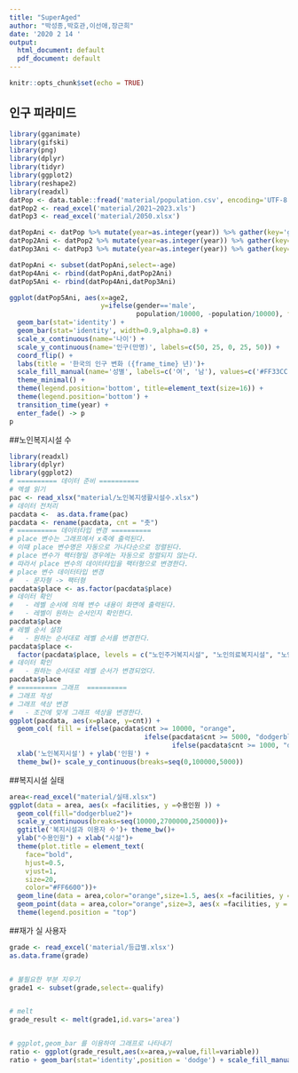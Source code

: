 ```yaml
---
title: "SuperAged"
author: "박성종,박호관,이선애,장근희"
date: '2020 2 14 '
output:
  html_document: default
  pdf_document: default
---
```


```r
knitr::opts_chunk$set(echo = TRUE)
```

## 인구 피라미드 
```r
library(gganimate)
library(gifski)
library(png)
library(dplyr)
library(tidyr)
library(ggplot2)
library(reshape2)
library(readxl)
datPop <- data.table::fread('material/population.csv', encoding='UTF-8')
datPop2 <- read_excel('material/2021~2023.xls')
datPop3 <- read_excel('material/2050.xlsx')

datPopAni <- datPop %>% mutate(year=as.integer(year)) %>% gather(key='gender', value='population', male, female)
datPop2Ani <- datPop2 %>% mutate(year=as.integer(year)) %>% gather(key='gender', value='population', male, female)
datPop3Ani <- datPop3 %>% mutate(year=as.integer(year)) %>% gather(key='gender', value='population', male, female)

datPopAni <- subset(datPopAni,select=-age)
datPop4Ani <- rbind(datPopAni,datPop2Ani)
datPop5Ani <- rbind(datPop4Ani,datPop3Ani)

ggplot(datPop5Ani, aes(x=age2, 
                       y=ifelse(gender=='male', 
                                population/10000, -population/10000), fill=gender)) +
  geom_bar(stat='identity') +
  geom_bar(stat='identity', width=0.9,alpha=0.8) +
  scale_x_continuous(name='나이') +
  scale_y_continuous(name='인구(만명)', labels=c(50, 25, 0, 25, 50)) + 
  coord_flip() +
  labs(title = '한국의 인구 변화 ({frame_time} 년)')+
  scale_fill_manual(name='성별', labels=c('여', '남'), values=c('#FF33CC', 'dodgerblue2'))+
  theme_minimal() +
  theme(legend.position='bottom', title=element_text(size=16)) + 
  theme(legend.position='bottom') +
  transition_time(year) + 
  enter_fade() -> p
p


```

##노인복지시설 수
```r
library(readxl)
library(dplyr)
library(ggplot2)
# ========== 데이터 준비 ========== 
# 엑셀 읽기
pac <- read_xlsx("material/노인복지생활시설수.xlsx")
# 데이터 전처리
pacdata <-  as.data.frame(pac)
pacdata <- rename(pacdata, cnt = "춧")
# ========== 데이터타입 변경 ========== 
# place 변수는 그래프에서 x축에 출력된다. 
# 이때 place 변수명은 자동으로 가나다순으로 정렬된다. 
# place 변수가 팩터형일 경우에는 자동으로 정렬되지 않는다. 
# 따라서 place 변수의 데이터타입을 팩터형으로 변경한다.
# place 변수 데이터타입 변경
#   - 문자형 -> 팩터형
pacdata$place <- as.factor(pacdata$place)
# 데이터 확인
#   - 레벨 순서에 의해 변수 내용이 화면에 출력된다.
#   - 레벨이 원하는 순서인지 확인한다.
pacdata$place
# 레벨 순서 설정
#   - 원하는 순서대로 레벨 순서를 변경한다.
pacdata$place <- 
  factor(pacdata$place, levels = c("노인주거복지시설", "노인의료복지시설", "노인여가복지시설", "재가노인복지시설"))
# 데이터 확인
#   - 원하는 순서대로 레벨 순서가 변경되었다.
pacdata$place
# ========== 그래프  ========== 
# 그래프 작성
# 그래프 색상 변경
#   - 조건에 맞게 그래프 색상을 변경한다.
ggplot(pacdata, aes(x=place, y=cnt)) + 
  geom_col( fill = ifelse(pacdata$cnt >= 10000, "orange", 
                                  ifelse(pacdata$cnt >= 5000, "dodgerblue2",
                                         ifelse(pacdata$cnt >= 1000, "dodgerblue", "darkorange")))) +
  xlab('노인복지시설') + ylab('인원') +
  theme_bw()+ scale_y_continuous(breaks=seq(0,100000,5000)) 
```


##복지시설 실태
```r
area<-read_excel("material/실태.xlsx")
ggplot(data = area, aes(x =facilities, y =수용인원 )) +
  geom_col(fill="dodgerblue2")+                                             #색깔지정
  scale_y_continuous(breaks=seq(10000,2700000,250000))+                     #칸 수
  ggtitle('복지시설과 이용자 수')+ theme_bw()+                              # theme_bw 사각형
  ylab("수용인원") + xlab("시설")+
  theme(plot.title = element_text(                                          #타이틀 지정
    face="bold",
    hjust=0.5,
    vjust=1,
    size=20,
    color="#FF6600"))+
  geom_line(data = area,color="orange",size=1.5, aes(x =facilities, y = 사용인원 , group = 1,))+
  geom_point(data = area,color="orange",size=3, aes(x =facilities, y = 사용인원 , group = 1)) +
  theme(legend.position = "top")

```
##재가 실 사용자 


```r
grade <- read_excel('material/등급별.xlsx')
as.data.frame(grade)


# 불필요한 부분 지우기 
grade1 <- subset(grade,select=-qualify)


# melt
grade_result <- melt(grade1,id.vars='area')


# ggplot,geom_bar 를 이용하여 그래프로 나타내기 
ratio <- ggplot(grade_result,aes(x=area,y=value,fill=variable))
ratio + geom_bar(stat='identity',position = 'dodge') + scale_fill_manual(name='', labels=c('재가 대상자', '실제 이용자'), values=c('darkorange', 'dodgerblue2')) +xlab('지역') + ylab('비율') +theme_bw()+scale_y_continuous(breaks=seq(0,25,1))
```

